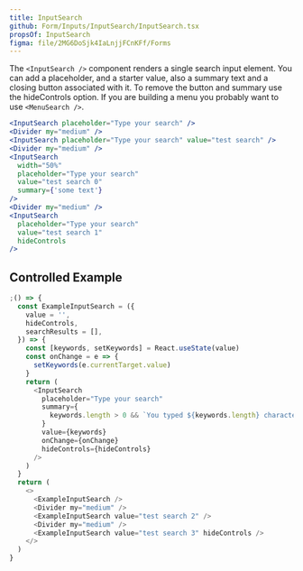 ```yaml
---
title: InputSearch
github: Form/Inputs/InputSearch/InputSearch.tsx
propsOf: InputSearch
figma: file/2MG6DoSjk4IaLnjjFCnKFf/Forms
---
```


The `<InputSearch />` component renders a single search input element. You can add a placeholder, and a starter value, also a summary text and a closing button associated with it. To remove the button and summary use the hideControls option. If you are building a menu you probably want to use `<MenuSearch />`.

```jsx
<InputSearch placeholder="Type your search" />
<Divider my="medium" />
<InputSearch placeholder="Type your search" value="test search" />
<Divider my="medium" />
<InputSearch
  width="50%"
  placeholder="Type your search"
  value="test search 0"
  summary={'some text'}
/>
<Divider my="medium" />
<InputSearch
  placeholder="Type your search"
  value="test search 1"
  hideControls
/>
```

## Controlled Example

```js
;() => {
  const ExampleInputSearch = ({
    value = '',
    hideControls,
    searchResults = [],
  }) => {
    const [keywords, setKeywords] = React.useState(value)
    const onChange = e => {
      setKeywords(e.currentTarget.value)
    }
    return (
      <InputSearch
        placeholder="Type your search"
        summary={
          keywords.length > 0 && `You typed ${keywords.length} characters`
        }
        value={keywords}
        onChange={onChange}
        hideControls={hideControls}
      />
    )
  }
  return (
    <>
      <ExampleInputSearch />
      <Divider my="medium" />
      <ExampleInputSearch value="test search 2" />
      <Divider my="medium" />
      <ExampleInputSearch value="test search 3" hideControls />
    </>
  )
}
```
